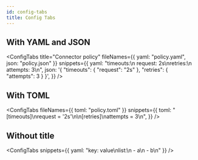 ```yaml
---
id: config-tabs
title: Config Tabs
---
```



## With YAML and JSON

<ConfigTabs
  title="Connector policy"
  fileNames={{ yaml: "policy.yaml", json: "policy.json" }}
  snippets={{
    yaml: "timeouts:\n  request: 2s\nretries:\n  attempts: 3\n",
    json: '{ "timeouts": { "request": "2s" }, "retries": { "attempts": 3 } }',
  }}
/>

## With TOML

<ConfigTabs
  fileNames={{ toml: "policy.toml" }}
  snippets={{
    toml: "[timeouts]\nrequest = '2s'\n\n[retries]\nattempts = 3\n",
  }}
/>

## Without title

<ConfigTabs snippets={{ yaml: "key: value\nlist:\n  - a\n  - b\n" }} />
